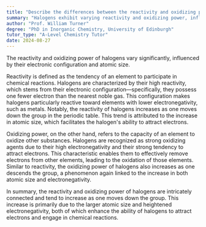 ```yaml
---
title: "Describe the differences between the reactivity and oxidizing power of halogens"
summary: "Halogens exhibit varying reactivity and oxidizing power, influenced by their electronic configuration and atomic size."
author: "Prof. William Turner"
degree: "PhD in Inorganic Chemistry, University of Edinburgh"
tutor_type: "A-Level Chemistry Tutor"
date: 2024-08-27
---
```


The reactivity and oxidizing power of halogens vary significantly, influenced by their electronic configuration and atomic size.

Reactivity is defined as the tendency of an element to participate in chemical reactions. Halogens are characterized by their high reactivity, which stems from their electronic configuration—specifically, they possess one fewer electron than the nearest noble gas. This configuration makes halogens particularly reactive toward elements with lower electronegativity, such as metals. Notably, the reactivity of halogens increases as one moves down the group in the periodic table. This trend is attributed to the increase in atomic size, which facilitates the halogen's ability to attract electrons.

Oxidizing power, on the other hand, refers to the capacity of an element to oxidize other substances. Halogens are recognized as strong oxidizing agents due to their high electronegativity and their strong tendency to attract electrons. This characteristic enables them to effectively remove electrons from other elements, leading to the oxidation of those elements. Similar to reactivity, the oxidizing power of halogens also increases as one descends the group, a phenomenon again linked to the increase in both atomic size and electronegativity.

In summary, the reactivity and oxidizing power of halogens are intricately connected and tend to increase as one moves down the group. This increase is primarily due to the larger atomic size and heightened electronegativity, both of which enhance the ability of halogens to attract electrons and engage in chemical reactions.
    